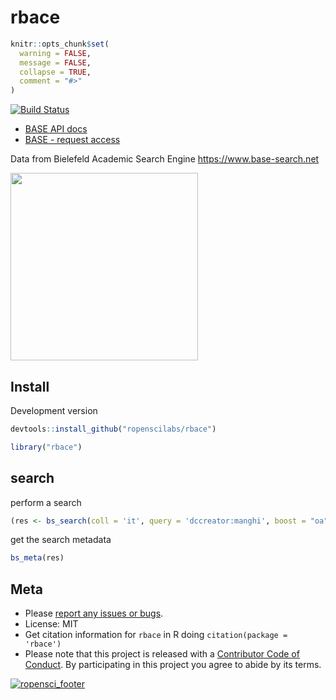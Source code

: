 rbace
=====

```r
knitr::opts_chunk$set(
  warning = FALSE,
  message = FALSE,
  collapse = TRUE,
  comment = "#>"
)
```

[![Build Status](https://travis-ci.org/ropenscilabs/rbace.svg?branch=master)](https://travis-ci.org/ropenscilabs/rbace)

* [BASE API docs][docs]
* [BASE - request access][token]

Data from Bielefeld Academic Search Engine <https://www.base-search.net>

<img src="https://raw.githubusercontent.com/ropenscilabs/rbace/master/inst/img/BASE_search_engine_logo.svg" width="300">

## Install

Development version

```r
devtools::install_github("ropenscilabs/rbace")
```

```r
library("rbace")
```

## search

perform a search

```r
(res <- bs_search(coll = 'it', query = 'dccreator:manghi', boost = "oa"))
```

get the search metadata

```r
bs_meta(res)
```


## Meta

* Please [report any issues or bugs](https://github.com/ropenscilabs/rbace/issues).
* License: MIT
* Get citation information for `rbace` in R doing `citation(package = 'rbace')`
* Please note that this project is released with a [Contributor Code of Conduct](CONDUCT.md). By participating in this project you agree to abide by its terms.

[![ropensci_footer](https://ropensci.org/public_images/github_footer.png)](https://ropensci.org)

[docs]: https://www.base-search.net/about/download/base_interface.pdf
[token]: https://www.base-search.net/about/en/contact.php

